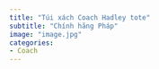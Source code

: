 ```yaml
---
title: "Túi xách Coach Hadley tote"
subtitle: "Chính hãng Pháp"
image: "image.jpg"
categories:
- Coach
---
```

